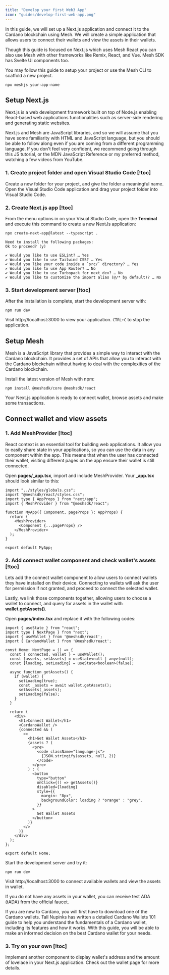 ```yaml
---
title: "Develop your first Web3 App"
icon: "guides/develop-first-web-app.png"
---
```


In this guide, we will set up a Next.js application and connect it to the Cardano blockchain using Mesh. We will create a simple application that allows users to connect their wallets and view the assets in their wallets.

Though this guide is focused on Next.js which uses <Link href="/react">Mesh React</Link> you can also use Mesh with other frameworks like Remix, React, and Vue. Mesh SDK has <Link href="/svelte">Svelte UI components</Link> too.

You may follow this guide to setup your project or use the <Link href="/">Mesh CLI</Link> to scaffold a new project.

```tsx
npx meshjs your-app-name
```

## Setup Next.js

Next.js is a web development framework built on top of Node.js enabling React-based web applications functionalities such as server-side rendering and generating static websites.

Next.js and Mesh are JavaScript libraries, and so we will assume that you have some familiarity with HTML and JavaScript language, but you should be able to follow along even if you are coming from a different programming language. If you don't feel very confident, we recommend going through this <Link href="https://developer.mozilla.org/en-US/docs/Web/JavaScript/Guide/Language_overview">JS tutorial</Link>, or the <Link href="https://developer.mozilla.org/en-US/docs/Web/JavaScript">MDN JavaScript</Link> Reference or my preferred method, watching a <Link href="https://www.youtube.com/results?search_query=get+started+with+nextjs">few videos from YouTube</Link>.

### 1. Create project folder and open Visual Studio Code [!toc]

Create a new folder for your project, and give the folder a meaningful name. Open the Visual Studio Code application and drag your project folder into Visual Studio Code.

### 2. Create Next.js app [!toc]

From the menu options in on your Visual Studio Code, open the **Terminal** and execute this command to create a new NextJs application:

```tsx
npx create-next-app@latest --typescript .
```

```tsx
Need to install the following packages:
Ok to proceed? (y)

✔ Would you like to use ESLint? … Yes
✔ Would you like to use Tailwind CSS? … Yes
✔ Would you like your code inside a `src/` directory? … Yes
✔ Would you like to use App Router? … No
✔ Would you like to use Turbopack for next dev? … No
✔ Would you like to customize the import alias (@/* by default)? … No
```

### 3. Start development server [!toc]

After the installation is complete, start the development server with:

```tsx
npm run dev
```

Visit http://localhost:3000 to view your application. `CTRL+C` to stop the application.

## Setup Mesh

Mesh is a JavaScript library that provides a simple way to interact with the Cardano blockchain. It provides a set of APIs that allow you to interact with the Cardano blockchain without having to deal with the complexities of the Cardano blockchain.

Install the latest version of Mesh with npm:

```tsx
npm install @meshsdk/core @meshsdk/react
```

Your Next.js application is ready to connect wallet, browse assets and make some transactions.

## Connect wallet and view assets

### 1. Add MeshProvider [!toc]

React context is an essential tool for building web applications. It allow you to easily share state in your applications, so you can use the data in any component within the app. This means that when the user has connected their wallet, visiting different pages on the app ensure their wallet is still connected.

Open **pages/_app.tsx**, import and include <Link href="/react/getting-started#meshProvider">MeshProvider</Link>. Your **_app.tsx** should look similar to this:

```tsx
import "../styles/globals.css";
import "@meshsdk/react/styles.css";
import type { AppProps } from "next/app";
import { MeshProvider } from "@meshsdk/react";

function MyApp({ Component, pageProps }: AppProps) {
  return (
    <MeshProvider>
      <Component {...pageProps} />
    </MeshProvider>
  );
}

export default MyApp;
```

### 2. Add connect wallet component and check wallet's assets [!toc]

Lets add the <Link href="/react/ui-components#connectWallet">connect wallet component</Link> to allow users to connect wallets they have installed on their device. Connecting to wallets will ask the user for permission if not granted, and proceed to connect the selected wallet.

Lastly, we link those components together, allowing users to choose a wallet to connect, and query for assets in the wallet with **wallet.getAssets()**.

Open **pages/index.tsx** and replace it with the following codes:

```tsx
import { useState } from "react";
import type { NextPage } from "next";
import { useWallet } from '@meshsdk/react';
import { CardanoWallet } from '@meshsdk/react';

const Home: NextPage = () => {
  const { connected, wallet } = useWallet();
  const [assets, setAssets] = useState<null | any>(null);
  const [loading, setLoading] = useState<boolean>(false);

  async function getAssets() {
    if (wallet) {
      setLoading(true);
      const _assets = await wallet.getAssets();
      setAssets(_assets);
      setLoading(false);
    }
  }

  return (
    <div>
      <h1>Connect Wallet</h1>
      <CardanoWallet />
      {connected && (
        <>
          <h1>Get Wallet Assets</h1>
          {assets ? (
            <pre>
              <code className="language-js">
                {JSON.stringify(assets, null, 2)}
              </code>
            </pre>
          ) : (
            <button
              type="button"
              onClick={() => getAssets()}
              disabled={loading}
              style={{
                margin: "8px",
                backgroundColor: loading ? "orange" : "grey",
              }}
            >
              Get Wallet Assets
            </button>
          )}
        </>
      )}
    </div>
  );
};

export default Home;
```

Start the development server and try it:

```tsx
npm run dev
```

Visit http://localhost:3000 to connect available wallets and view the assets in wallet.

If you do not have any assets in your wallet, you can receive test ADA (tADA) from the <Link href="https://docs.cardano.org/cardano-testnets/tools/faucet">official faucet</Link>.

If you are new to Cardano, you will first have to download one of the Cardano wallets. Tall Nupinks has written a detailed <Link href="https://cutedumborcs.substack.com/p/cardano-wallets-101">Cardano Wallets 101 guide</Link> to help you understand the fundamentals of a Cardano wallet, including its features and how it works. With this guide, you will be able to make an informed decision on the best Cardano wallet for your needs.

### 3. Try on your own [!toc]

Implement another component to display wallet's address and the amount of lovelace in your Next.js application. Check out the <Link href="/apis/wallets/browserwallet">wallet</Link> page for more details.